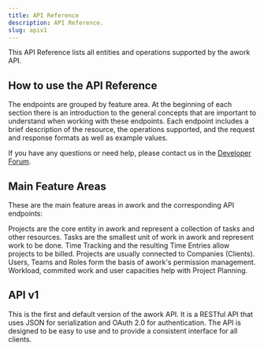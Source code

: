```yaml
---
title: API Reference
description: API Reference.
slug: apiv1
---
```


This API Reference lists all entities and operations supported by the awork API.

## How to use the API Reference

The endpoints are grouped by feature area. At the beginning of each section there is an introduction to the general concepts that are important to understand when working with these endpoints. Each endpoint includes a brief description of the resource, the operations supported, and the request and response formats as well as example values.

If you have any questions or need help, please contact us in the [Developer Forum](https://community.awork.com/c/developer-forum/17).

## Main Feature Areas

These are the main feature areas in awork and the corresponding API endpoints:

<CardGroup cols={2}>
  <Card title="Projects" icon="diagram-project"
    href="/projects">
    Projects are the core entity in awork and represent a collection of tasks and other resources.
  </Card>
  <Card title="Tasks" icon="list-check"
    href="/tasks">
    Tasks are the smallest unit of work in awork and represent work to be done.
  </Card>
  <Card title="Time Tracking" icon="timer"
    href="/timetracking">
    Time Tracking and the resulting Time Entries allow projects to be billed.
  </Card>
  <Card title="Companies" icon="crown"
    href="/companies">
    Projects are usually connected to Companies (Clients).
  </Card>
  <Card title="Users" icon="users"
    href="/users">
    Users, Teams and Roles form the basis of awork's permission management.
  </Card>
  <Card title="Workload & Planning" icon="briefcase"
    href="/workload">
    Workload, commited work and user capacities help with Project Planning.
  </Card>
</CardGroup>

## API v1

This is the first and default version of the awork API. It is a RESTful API that uses JSON for serialization and OAuth 2.0 for authentication. The API is designed to be easy to use and to provide a consistent interface for all clients.